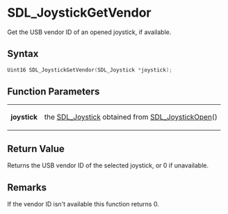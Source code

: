 = SDL_JoystickGetVendor =

Get the USB vendor ID of an opened joystick, if available.

== Syntax ==

<syntaxhighlight lang='c'>
Uint16 SDL_JoystickGetVendor(SDL_Joystick *joystick);
</syntaxhighlight>

== Function Parameters ==

{|
|'''joystick'''
|the [[SDL_Joystick]] obtained from [[SDL_JoystickOpen]]()
|}

== Return Value ==

Returns the USB vendor ID of the selected joystick, or 0 if unavailable.



== Remarks ==

If the vendor ID isn't available this function returns 0.


